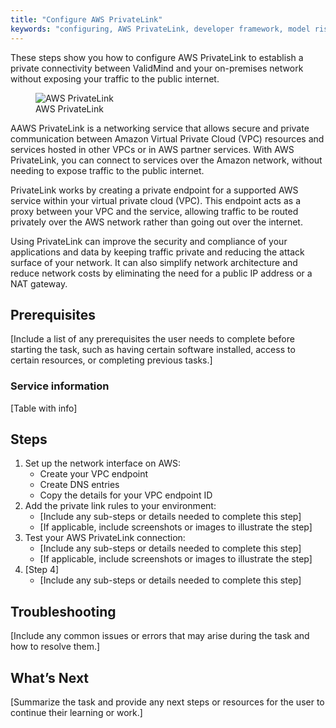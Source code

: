 ```yaml
---
title: "Configure AWS PrivateLink"
keywords: "configuring, AWS PrivateLink, developer framework, model risk management, ValidMind"
---
```


These steps show you how to configure AWS PrivateLink to establish a private connectivity between ValidMind and your on-premises network without exposing your traffic to the public internet.

![AWS PrivateLink](aws-privatelink.png)

AAWS PrivateLink is a networking service that allows secure and private communication between Amazon Virtual Private Cloud (VPC) resources and services hosted in other VPCs or in AWS partner services. With AWS PrivateLink, you can connect to services over the Amazon network, without needing to expose traffic to the public internet.

PrivateLink works by creating a private endpoint for a supported AWS service within your virtual private cloud (VPC). This endpoint acts as a proxy between your VPC and the service, allowing traffic to be routed privately over the AWS network rather than going out over the internet.

Using PrivateLink can improve the security and compliance of your applications and data by keeping traffic private and reducing the attack surface of your network. It can also simplify network architecture and reduce network costs by eliminating the need for a public IP address or a NAT gateway.

## Prerequisites


[Include a list of any prerequisites the user needs to complete before starting the task, such as having certain software installed, access to certain resources, or completing previous tasks.]

### Service information

[Table with info]

## Steps

1. Set up the network interface on AWS:
   - Create your VPC endpoint
   - Create DNS entries
   - Copy the details for your VPC endpoint ID
2. Add the private link rules to your environment:
   - [Include any sub-steps or details needed to complete this step]
   - [If applicable, include screenshots or images to illustrate the step]
3. Test your AWS PrivateLink connection:
   - [Include any sub-steps or details needed to complete this step]
   - [If applicable, include screenshots or images to illustrate the step]
4. [Step 4]
   - [Include any sub-steps or details needed to complete this step]

## Troubleshooting

[Include any common issues or errors that may arise during the task and how to resolve them.]

## What's Next

[Summarize the task and provide any next steps or resources for the user to continue their learning or work.]


